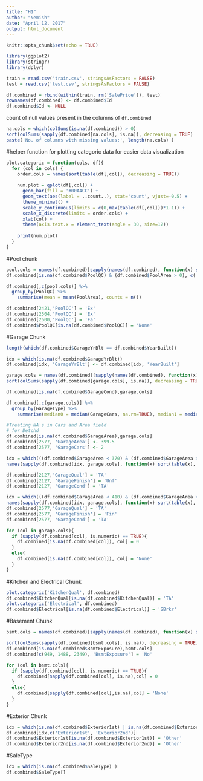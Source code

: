 ---
title: "H1"
author: "Nemish"
date: "April 12, 2017"
output: html_document
---

```{r setup, include=FALSE}
knitr::opts_chunk$set(echo = TRUE)
```
```{r}
library(ggplot2)
library(stringr)
library(dplyr)
```

```{r}
train = read.csv('train.csv', stringsAsFactors = FALSE)
test = read.csv('test.csv', stringsAsFactors = FALSE)
```

```{r}
df.combined = rbind(within(train, rm('SalePrice')), test)
rownames(df.combined) <- df.combined$Id
df.combined$Id <- NULL
```
count of null values present in the columns of `df.combined`
```{r}
na.cols = which(colSums(is.na(df.combined)) > 0)
sort(colSums(sapply(df.combined[na.cols], is.na)), decreasing = TRUE)
paste('No. of columns with missing values:', length(na.cols) )
```

#helper function for plotting categoric data for easier data visualization
```{r}
plot.categoric = function(cols, df){
  for (col in cols) {
    order.cols = names(sort(table(df[,col]), decreasing = TRUE))
  
    num.plot = qplot(df[,col]) +
      geom_bar(fill = '#00A4CC') +
      geom_text(aes(label = ..count..), stat='count', vjust=-0.5) +
      theme_minimal() +
      scale_y_continuous(limits = c(0,max(table(df[,col]))*1.1)) +
      scale_x_discrete(limits = order.cols) +
      xlab(col) +
      theme(axis.text.x = element_text(angle = 30, size=12))
  
    print(num.plot)
  }
}
```

#Pool chunk
```{r}
pool.cols = names(df.combined)[sapply(names(df.combined), function(x) str_detect(x, 'Pool'))]
df.combined[is.na(df.combined$PoolQC) & (df.combined$PoolArea > 0), c('PoolQC','PoolArea')]

df.combined[,c(pool.cols)] %>%
  group_by(PoolQC) %>%
    summarise(mean = mean(PoolArea), counts = n())

df.combined[2421,'PoolQC'] = 'Ex'
df.combined[2504,'PoolQC'] = 'Ex'
df.combined[2600,'PoolQC'] = 'Fa'
df.combined$PoolQC[is.na(df.combined$PoolQC)] = 'None'

```

#Garage Chunk
```{r}
length(which(df.combined$GarageYrBlt == df.combined$YearBuilt))

idx = which(is.na(df.combined$GarageYrBlt))
df.combined[idx, 'GarageYrBlt'] <- df.combined[idx, 'YearBuilt']

garage.cols = names(df.combined)[sapply(names(df.combined), function(x) str_detect(x, 'Garage'))]
sort(colSums(sapply(df.combined[garage.cols], is.na)), decreasing = TRUE)

df.combined[is.na(df.combined$GarageCond),garage.cols]

df.combined[,c(garage.cols)] %>%
  group_by(GarageType) %>%
    summarise(median0 = median(GarageCars, na.rm=TRUE), median1 = median(GarageArea, na.rm=TRUE), counts = n())

#Treating NA's in Cars and Area field
# for Detchd
df.combined[is.na(df.combined$GarageArea),garage.cols]
df.combined[2577, 'GarageArea'] <- 399.5
df.combined[2577, 'GarageCars'] <- 2

idx = which(((df.combined$GarageArea < 370) & (df.combined$GarageArea > 350)) & (df.combined$GarageCars == 1))
names(sapply(df.combined[idx, garage.cols], function(x) sort(table(x), decreasing=TRUE)[1]))

df.combined[2127,'GarageQual'] = 'TA'
df.combined[2127, 'GarageFinish'] = 'Unf'
df.combined[2127, 'GarageCond'] = 'TA'

idx = which(((df.combined$GarageArea < 410) & (df.combined$GarageArea > 380)) & (df.combined$GarageCars == 2))
names(sapply(df.combined[idx, garage.cols], function(x) sort(table(x), decreasing=TRUE)[1]))
df.combined[2577,'GarageQual'] = 'TA'
df.combined[2577, 'GarageFinish'] = 'Fin'
df.combined[2577, 'GarageCond'] = 'TA'

for (col in garage.cols){
  if (sapply(df.combined[col], is.numeric) == TRUE){
    df.combined[is.na(df.combined[col]), col] = 0
  }
  else{
    df.combined[is.na(df.combined[col]), col] = 'None'
  }
}
```

#Kitchen and Electrical Chunk
```{r}
plot.categoric('KitchenQual', df.combined)
df.combined$KitchenQual[is.na(df.combined$KitchenQual)] = 'TA'
plot.categoric('Electrical', df.combined)
df.combined$Electrical[is.na(df.combined$Electrical)] = 'SBrkr'
```

#Basement Chunk
```{r}
bsmt.cols = names(df.combined)[sapply(names(df.combined), function(x) str_detect(x, 'Bsmt'))]

sort(colSums(sapply(df.combined[bsmt.cols], is.na)), decreasing = TRUE)
df.combined[is.na(df.combined$BsmtExposure),bsmt.cols]
df.combined[c(949, 1488, 2349), 'BsmtExposure'] = 'No'

for (col in bsmt.cols){
  if (sapply(df.combined[col], is.numeric) == TRUE){
    df.combined[sapply(df.combined[col], is.na),col] = 0
  }
  else{
    df.combined[sapply(df.combined[col],is.na),col] = 'None'
  }
}
```

#Exterior Chunk
```{r}
idx = which(is.na(df.combined$Exterior1st) | is.na(df.combined$Exterior2nd))
df.combined[idx,c('Exterior1st', 'Exterior2nd')]
df.combined$Exterior1st[is.na(df.combined$Exterior1st)] = 'Other'
df.combined$Exterior2nd[is.na(df.combined$Exterior2nd)] = 'Other'
```

#SaleType
```{r}
idx = which(is.na(df.combined$SaleType) )
df.combined$SaleType[]
```
